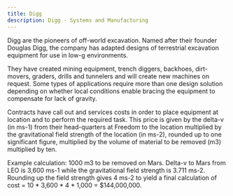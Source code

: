 ```yaml
---
title: Digg
description: Digg - Systems and Manufacturing
---
```


Digg are the pioneers of off-world excavation. Named after their founder Douglas Digg, the company has adapted designs of terrestrial excavation equipment for use in low-g environments.

They have created mining equipment, trench diggers, backhoes, dirt-movers, graders, drills and tunnelers and will create new machines on request. Some types of applications require more than one design solution depending on whether local conditions enable bracing the equipment to compensate for lack of gravity.

Contracts have call out and services costs in order to place equipment at location and to perform the required task. This price is given by the delta-v (in ms-1) from their head-quarters at Freedom to the location multiplied by the gravitational field strength of the location (in ms-2), rounded up to one significant figure, multiplied by the volume of material to be removed (m3) multiplied by ten.

Example calculation: 1000 m3 to be removed on Mars. Delta-v to Mars from LEO is 3,600 ms-1 while the gravitational field strength is 3.711 ms-2. Rounding up the field strength gives 4 ms-2 to yield a final calculation of cost = 10 * 3,600 * 4 * 1,000 = $144,000,000.
